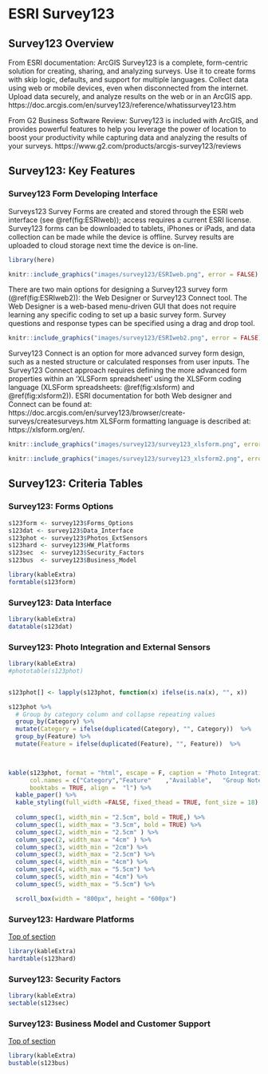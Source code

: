 
# ESRI Survey123 

## Survey123 Overview  {#s12top} 

From ESRI documentation: ArcGIS Survey123 is a complete, form-centric solution for creating, sharing, and analyzing surveys. Use it to create forms with skip logic, defaults, and support for multiple languages. Collect data using web or mobile devices, even when disconnected from the internet. Upload data securely, and analyze results on the web or in an ArcGIS app. 
https://doc.arcgis.com/en/survey123/reference/whatissurvey123.htm

From G2 Business Software Review: Survey123 is included with ArcGIS, and provides powerful features to help you leverage the power of location to boost your productivity while capturing data and analyzing the results of your surveys. https://www.g2.com/products/arcgis-survey123/reviews


## Survey123: Key Features 

### Survey123 Form Developing Interface

Surveys123 Survey Forms are created and stored through the ESRI web interface (see \@ref(fig:ESRIweb)); access requires a current ESRI license. Survey123 forms can be downloaded to tablets, iPhones or iPads, and data collection can be made while the device is offline. Survey results are uploaded to cloud storage next time the device is on-line. 


```r
library(here)
```


```r
knitr::include_graphics("images/survey123/ESRIweb.png", error = FALSE)
```

There are two main options for designing a Survey123 survey form (\@ref(fig:ESRIweb2)): the Web Designer or Survey123 Connect tool. The Web Designer is a web-based menu-driven GUI that does not require learning any specific coding to set up a basic survey form.  Survey questions and response types can be specified using a drag and drop tool.



```r
knitr::include_graphics("images/survey123/ESRIweb2.png", error = FALSE)
```



Survey123 Connect is an option for more advanced survey form design, such as a nested structure or calculated responses from user inputs.  The Survey123 Connect approach requires defining the more advanced form properties within an ‘XLSForm spreadsheet’ using the XLSForm coding language (XLSForm spreadsheets: \@ref(fig:xlsform) and \@ref(fig:xlsform2)).  ESRI documentation for both Web designer and Connect can be found at: https://doc.arcgis.com/en/survey123/browser/create-surveys/createsurveys.htm
XLSForm formatting language is described at: https://xlsform.org/en/.


```r
knitr::include_graphics("images/survey123/survey123_xlsform.png", error = FALSE)
```



```r
knitr::include_graphics("images/survey123/survey123_xlsform2.png", error = FALSE)
```


## Survey123: Criteria Tables

### Survey123: Forms Options

```r

s123form <- survey123$Forms_Options
s123dat <- survey123$Data_Interface 
s123phot <- survey123$Photos_ExtSensors
s123hard <- survey123$HW_Platforms
s123sec  <- survey123$Security_Factors
s123bus  <- survey123$Business_Model
```


```r

library(kableExtra)
formtable(s123form)
```


### Survey123: Data Interface {#S12dat}



```r

library(kableExtra)
datatable(s123dat)
```




###  Survey123: Photo Integration and External Sensors {#s12pho}


```r


library(kableExtra)
#phototable(s123phot)


s123phot[] <- lapply(s123phot, function(x) ifelse(is.na(x), "", x))

s123phot %>%
  # Group by category column and collapse repeating values
  group_by(Category) %>%
  mutate(Category = ifelse(duplicated(Category), "", Category))  %>%
  group_by(Feature) %>%
  mutate(Feature = ifelse(duplicated(Feature), "", Feature))  %>%
  


kable(s123phot, format = "html", escape = F, caption = 'Photo Integration and External Sensors',  
      col.names = c("Category","Feature"	,"Available",	"Group Notes","External  Reviews"),
      booktabs = TRUE, align =  "l") %>%
  kable_paper() %>% 
  kable_styling(full_width =FALSE, fixed_thead = TRUE, font_size = 18) %>%
  
  column_spec(1, width_min = "2.5cm", bold = TRUE,) %>%
  column_spec(1, width_max = "3.5cm", bold = TRUE) %>%
  column_spec(2, width_min = "2.5cm" ) %>%
  column_spec(2, width_max = "4cm" ) %>%
  column_spec(3, width_min = "2cm") %>%
  column_spec(3, width_max = "2.5cm") %>%
  column_spec(4, width_min = "4cm") %>%
  column_spec(4, width_max = "5.5cm") %>%
  column_spec(5, width_min = "4cm") %>%
  column_spec(5, width_max = "5.5cm") %>%

  scroll_box(width = "800px", height = "600px") 

```





###  Survey123:  Hardware Platforms  {#s12hrd}

[Top of section](#s12top)



```r

library(kableExtra)
hardtable(s123hard)
```


### Survey123: Security Factors {#s12sec}



```r

library(kableExtra)
sectable(s123sec) 
```




### Survey123: Business Model and Customer Support {#s12bus}

[Top of section](#s12top)



```r

library(kableExtra)
bustable(s123bus)

```




